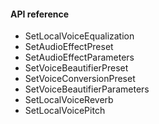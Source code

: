 <PlatformWrapper platform="unity">

#### API reference

* <Link to="{{Global.API_REF_UNITY_ROOT_VOICE_SDK}}/class_irtcengine.html#api_irtcengine_setlocalvoiceequalization">SetLocalVoiceEqualization</Link>

* <Link to="{{Global.API_REF_UNITY_ROOT_VOICE_SDK}}/class_irtcengine.html#api_irtcengine_setaudioeffectpreset">SetAudioEffectPreset</Link>

* <Link to="{{Global.API_REF_UNITY_ROOT_VOICE_SDK}}/class_irtcengine.html#api_irtcengine_setaudioeffectparameters">SetAudioEffectParameters</Link>

* <Link to="{{Global.API_REF_UNITY_ROOT_VOICE_SDK}}/class_irtcengine.html#api_irtcengine_setvoicebeautifierpreset">SetVoiceBeautifierPreset</Link>

* <Link to="{{Global.API_REF_UNITY_ROOT_VOICE_SDK}}/class_irtcengine.html#api_irtcengine_setvoiceconversionpreset">SetVoiceConversionPreset</Link>

* <Link to="{{Global.API_REF_UNITY_ROOT_VOICE_SDK}}/class_irtcengine.html#api_irtcengine_setvoicebeautifierparameters">SetVoiceBeautifierParameters</Link>

* <Link to="{{Global.API_REF_UNITY_ROOT_VOICE_SDK}}/class_irtcengine.html#api_irtcengine_setlocalvoicereverb">SetLocalVoiceReverb</Link>

* <Link to="{{Global.API_REF_UNITY_ROOT_VOICE_SDK}}/class_irtcengine.html#api_irtcengine_setlocalvoicepitch">SetLocalVoicePitch</Link>

</PlatformWrapper>
